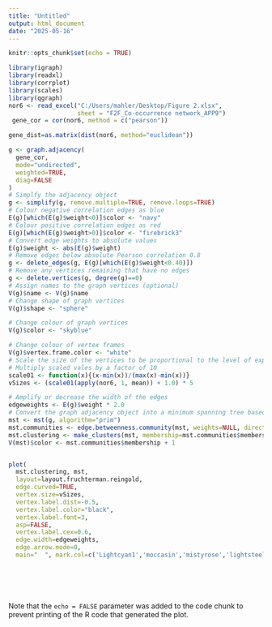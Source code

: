 ---
title: "Untitled"
output: html_document
date: "2025-05-16"
---

```{r setup, include=FALSE}
knitr::opts_chunk$set(echo = TRUE)
```



```{r cars}




library(igraph)
library(readxl)
library(corrplot)
library(scales)
library(qgraph)
nor6 <- read_excel("C:/Users/mahler/Desktop/Figure 2.xlsx", 
                   sheet = "F2F_Co-occurrence network_APP9")
 gene_cor = cor(nor6, method = c("pearson"))

gene_dist=as.matrix(dist(nor6, method="euclidean"))

g <- graph.adjacency(
  gene_cor,
  mode="undirected",
  weighted=TRUE,
  diag=FALSE
)
# Simplfy the adjacency object
g <- simplify(g, remove.multiple=TRUE, remove.loops=TRUE)
# Colour negative correlation edges as blue
E(g)[which(E(g)$weight<0)]$color <- "navy"
# Colour positive correlation edges as red
E(g)[which(E(g)$weight>0)]$color <- "firebrick3"
# Convert edge weights to absolute values
E(g)$weight <- abs(E(g)$weight)
# Remove edges below absolute Pearson correlation 0.8
g <- delete_edges(g, E(g)[which(E(g)$weight<0.40)])
# Remove any vertices remaining that have no edges
g <- delete.vertices(g, degree(g)==0)
# Assign names to the graph vertices (optional)
V(g)$name <- V(g)$name
# Change shape of graph vertices
V(g)$shape <- "sphere"

# Change colour of graph vertices
V(g)$color <- "skyblue"

# Change colour of vertex frames
V(g)$vertex.frame.color <- "white"
# Scale the size of the vertices to be proportional to the level of expression of each gene represented by each vertex
# Multiply scaled vales by a factor of 10
scale01 <- function(x){(x-min(x))/(max(x)-min(x))}
vSizes <- (scale01(apply(nor6, 1, mean)) + 1.0) * 5

# Amplify or decrease the width of the edges
edgeweights <- E(g)$weight * 2.0
# Convert the graph adjacency object into a minimum spanning tree based on Prim's algorithm
mst <- mst(g, algorithm="prim")
mst.communities <- edge.betweenness.community(mst, weights=NULL, directed=FALSE)
mst.clustering <- make_clusters(mst, membership=mst.communities$membership)
V(mst)$color <- mst.communities$membership + 1


plot(
  mst.clustering, mst,
  layout=layout.fruchterman.reingold,
  edge.curved=TRUE,
  vertex.size=vSizes,
  vertex.label.dist=-0.5,
  vertex.label.color="black",
  vertex.label.font=3, 
  asp=FALSE,
  vertex.label.cex=0.6,
  edge.width=edgeweights,
  edge.arrow.mode=0,
  main="  ", mark.col=c('Lightcyan1','moccasin','mistyrose','lightsteelblue1','gainsboro','plum1'))






```



```{r pressure, echo=FALSE}

```

Note that the `echo = FALSE` parameter was added to the code chunk to prevent printing of the R code that generated the plot.
